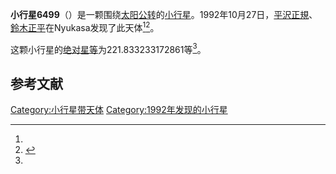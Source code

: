 {{Infobox planet
| bgcolour = #FFFFC0
| name = 6499 Michiko
| symbol = 
| image = 
| caption = 
| discovery = yes
| discovery_ref = 
| discoverer = [[平沢正規|平沢正規]]、[[鈴木正平|鈴木正平]]
| discovery_site = [[Nyukasa|Nyukasa]] 
| discovered = 1992年10月27日
| designations = yes
| mp_name = 
| named_after = 
| alt_names = 1992 UV6/ 1985 BB1 / 1987 SU29 / 1987 UJ9
| mp_category = [[主带小行星|主带小行星]]
| orbit_ref = <ref name="a">[http://ssd.jpl.nasa.gov/sbdb.cgi?sstr=6499 6499 Michiko] {{Wayback|url=http://ssd.jpl.nasa.gov/sbdb.cgi?sstr=6499 |date=20210717071547 }}，小行星數據庫瀏覽器（JPL Small-Body Database Browser）－[[美国国家航空航天局|美国国家航空航天局]]喷气推进实验室</ref>
| epoch = 2456400.5 (2013年4月18日更新)
| aphelion = {{convert|3.155424178388644|AU|km|3|abbr=on|lk=out}}
| perihelion = {{convert|2.367532461579076|AU|km|3|abbr=on}}
| semimajor = {{convert|2.76147831998386|AU|km|3|abbr=on}}
| eccentricity = 0.142657596
| period = 1676.142291 [[日|日]]<br />4.59[[儒略年|儒略年]]
| avg_speed = 
| inclination = 10.06049572832963
| asc_node = 65.79395062285077
| mean_anomaly = 
| arg_peri = 221.833233172861
| satellites = 
| physical_characteristics = yes
| dimensions = 
| mass = 
| density = 
| surface_grav = 
| escape_velocity = 
| sidereal_day = 
| axial_tilt = 
| pole_ecliptic_lat = 
| pole_ecliptic_lon = 
| albedo = 
| temperatures= 
| temp_name1 = 
| mean_temp_1 = 
| max_temp_1 = 
| temp_name2 = 
| max_temp_2 = 
| spectral_type = 
| abs_magnitude = 221.833233172861
}}

'''小行星6499'''（{{lang-en|6499 Michiko}}）是一颗围绕[[太阳|太阳]][[公转|公转]]的[[小行星|小行星]]。1992年10月27日，[[平沢正規|平沢正規]]、[[鈴木正平|鈴木正平]]在Nyukasa发现了此天体<ref name="a" /><ref>{{cite news|title=小行星列表|url=http://cfa-www.harvard.edu/iau/lists/NumberedMPs.txt|accessdate=2013-07-08|newspaper=哈佛大学|archive-date=2008-05-17|archive-url=https://web.archive.org/web/20080517010638/http://cfa-www.harvard.edu/iau/lists/NumberedMPs.txt|dead-url=no}}</ref>。

这颗小行星的[[绝对星等|绝对星等]]为221.833233172861等<ref name="a" />。

==参考文献==
{{reflist}}
{{Minor Planet Number|[[小行星6498|小行星6498]]|[[小行星6500|小行星6500]]}}

{{小天体}}

[[Category:小行星带天体|Category:小行星带天体]]
[[Category:1992年发现的小行星|Category:1992年发现的小行星]]

{{asteroid-stub}}
